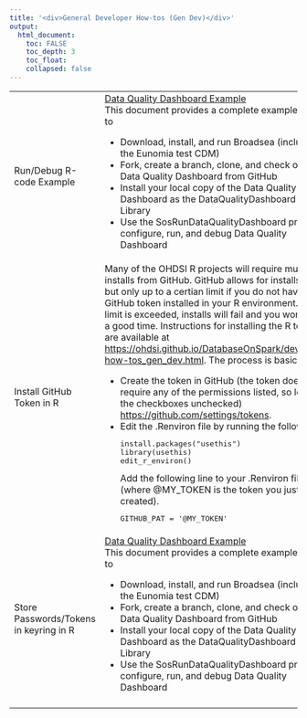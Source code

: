 ---
title: '<div>General Developer How-tos (Gen Dev)</div>'
output:
  html_document:
    toc: FALSE
    toc_depth: 3
    toc_float:
    collapsed: false
---

<table class="table">
  <!--
  *
  * DQD Example
  *
  * -->
  <tr>
    <td>Run/Debug R-code Example</td>
    <td>
      <a href="developer-how-tos_gen_dev_dqd_example.html">Data Quality Dashboard Example</a>
      <br/>
        This document provides a complete example of how to 
        <ul>
          <li>Download, install, and run Broadsea (including the Eunomia test CDM)</li>
          <li>Fork, create a branch, clone, and check out the Data Quality Dashboard from GitHub</li>
          <li>Install your local copy of the Data Quality Dashboard as the DataQualityDashboard R-Library</li>
          <li>Use the SosRunDataQualityDashboard project to configure, run, and debug Data Quality Dashboard</li>
        </ul>
    </td>
  </tr>
  <!--
  *
  * Install GitHub Token
  *
  * -->
  <tr>
    <td>Install GitHub Token in R</td>
    <td>
      Many of the OHDSI R projects will require multiple installs from GitHub. 
      GitHub allows for installs as is but only up to a certian limit if you do not have a GitHub token installed in your R environment. 
      If this limit is exceeded, installs will fail and you won't have a good time. 
      Instructions for installing the R token are available at 
      <a href="https://ohdsi.github.io/DatabaseOnSpark/developer-how-tos_gen_dev.html">https://ohdsi.github.io/DatabaseOnSpark/developer-how-tos_gen_dev.html</a>. 
      The process is basically this:
      <ul>
        <li>
          Create the token in GitHub (the token does not require any of the permissions listed, so leave all the checkboxes unchecked) 
          <a href="https://github.com/settings/tokens">https://github.com/settings/tokens</a>. 
        </li>
        <li>
          Edit the .Renviron file by running the following
<pre class="r">
install.packages("usethis")
library(usethis)
edit_r_environ()
</pre>
          Add the following line to your .Renviron file (where @MY_TOKEN is the token you just created).
        </li>
<pre class="r">
GITHUB_PAT = '@MY_TOKEN'
</pre>
      </ul>
    </td>
  </tr>
  <!--
  *
  * Store Password in keyring
  *
  * -->
  <tr>
    <td>Store Passwords/Tokens in keyring in R</td>
    <td>
      <a href="developer-how-tos_gen_dev_keyring.html">Data Quality Dashboard Example</a>
      <br/>
        This document provides a complete example of how to 
        <ul>
          <li>Download, install, and run Broadsea (including the Eunomia test CDM)</li>
          <li>Fork, create a branch, clone, and check out the Data Quality Dashboard from GitHub</li>
          <li>Install your local copy of the Data Quality Dashboard as the DataQualityDashboard R-Library</li>
          <li>Use the SosRunDataQualityDashboard project to configure, run, and debug Data Quality Dashboard</li>
        </ul>
    </td>
  </tr>
  <!--
  *
  * Blank Line
  *
  * -->
  <tr>
    <td></td>
    <td></td>
  </tr>
</table>